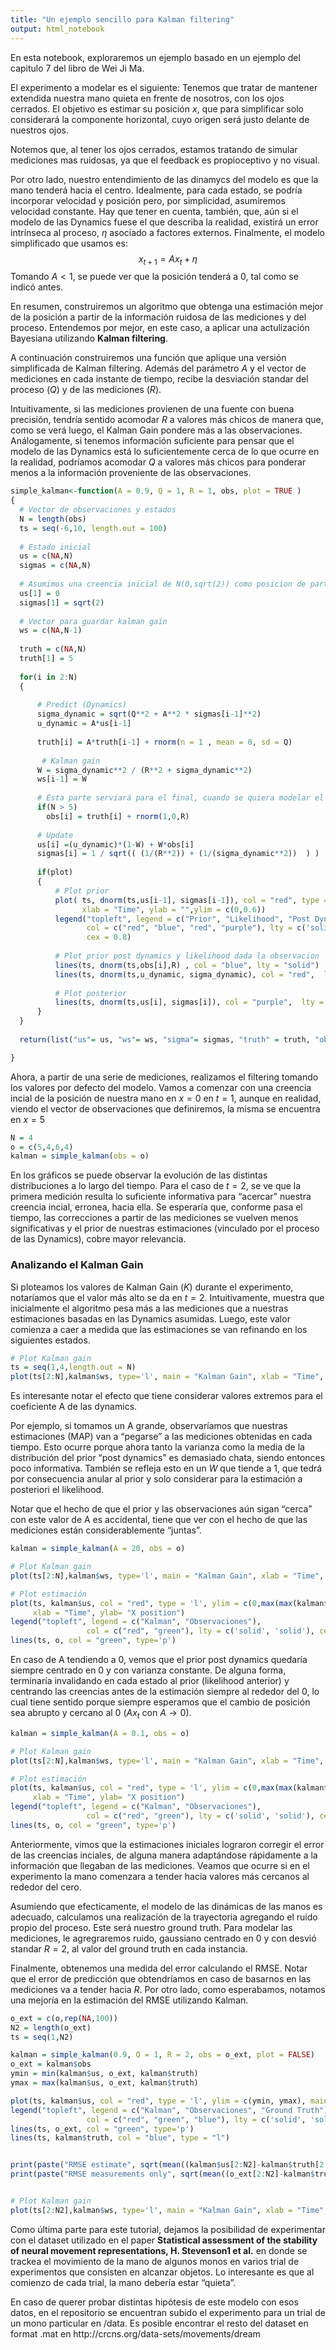 ```yaml
---
title: "Un ejemplo sencillo para Kalman filtering"
output: html_notebook
---
```

En esta notebook, exploraremos un ejemplo basado en un ejemplo del capitulo 7 del libro de Wei Ji Ma.

El experimento a modelar es el siguiente: Tenemos que tratar de mantener extendida nuestra mano quieta en frente de nosotros, con los ojos cerrados. El objetivo es estimar su posición $x$, que para simplificar solo considerará la componente horizontal, cuyo origen será justo delante de nuestros ojos.

Notemos que, al tener los ojos cerrados, estamos tratando de simular mediciones mas ruidosas, ya que el feedback es propioceptivo y no visual.

Por otro lado, nuestro entendimiento de las dinamycs del modelo es que la mano tenderá hacia el centro. Idealmente, para cada estado, se podría incorporar velocidad y posición pero, por simplicidad, asumiremos velocidad constante. Hay que tener en cuenta, también, que, aún si el modelo de las Dynamics fuese el que describa la realidad, existirá un error intrínseca al proceso, $\eta$ asociado a factores externos. Finalmente, el modelo simplificado que usamos es:
$$ x_{t+1} = A{x_t} + \eta $$
Tomando $A < 1$, se puede ver que la posición tenderá a 0, tal como se indicó antes.

En resumen, construiremos un algoritmo que obtenga una estimación mejor de la posición a partir de la información ruidosa de las mediciones y del proceso. Entendemos por mejor, en este caso, a aplicar una actulización Bayesiana utilizando **Kalman filtering**.

A continuación construiremos una función que aplique una versión simplificada de Kalman filtering. Además del parámetro $A$ y el vector de mediciones en cada instante de tiempo, recibe la desviación standar del proceso ($Q$) y de las mediciones ($R$).

Intuitivamente, si las mediciones provienen de una fuente con buena precisión, tendría sentido acomodar $R$ a valores más chicos de manera que, como se verá luego, el Kalman Gain pondere más a las observaciones.
Análogamente, si tenemos información suficiente para pensar que el modelo de las Dynamics está lo suficientemente cerca de lo que ocurre en la realidad, podríamos acomodar $Q$ a valores más chicos para ponderar menos a la información proveniente de las observaciones. 

```r

simple_kalman<-function(A = 0.9, Q = 1, R = 1, obs, plot = TRUE )
{
  # Vector de observaciones y estados
  N = length(obs)
  ts = seq(-6,10, length.out = 100)
  
  # Estado inicial
  us = c(NA,N)
  sigmas = c(NA,N)
  
  # Asumimos una creencia inicial de N(0,sqrt(2)) como posicion de partida de la mano
  us[1] = 0
  sigmas[1] = sqrt(2)
  
  # Vector para guardar kalman gain
  ws = c(NA,N-1)
  
  truth = c(NA,N)
  truth[1] = 5
  
  for(i in 2:N)
  {
  
      # Predict (Dynamics)
      sigma_dynamic = sqrt(Q**2 + A**2 * sigmas[i-1]**2)
      u_dynamic = A*us[i-1] 
      
      truth[i] = A*truth[i-1] + rnorm(n = 1 , mean = 0, sd = Q)
      
       # Kalman gain
      W = sigma_dynamic**2 / (R**2 + sigma_dynamic**2)
      ws[i-1] = W
      
      # Esta parte serviará para el final, cuando se quiera modelar el ground truth
      if(N > 5)
        obs[i] = truth[i] + rnorm(1,0,R)
      
      # Update
      us[i] =(u_dynamic)*(1-W) + W*obs[i]
      sigmas[i] = 1 / sqrt(( (1/(R**2)) + (1/(sigma_dynamic**2))  ) )
      
      if(plot)
      {
          # Plot prior
          plot( ts, dnorm(ts,us[i-1], sigmas[i-1]), col = "red", type = 'l', main = paste("t = ", i),
                xlab = "Time", ylab = "",ylim = c(0,0.6))
          legend("topleft", legend = c("Prior", "Likelihood", "Post Dynamics", "Posterior"), 
                 col = c("red", "blue", "red", "purple"), lty = c('solid', 'solid', 'dashed', 'solid') ,
                 cex = 0.8)
          
          # Plot prior post dynamics y likelihood dada la observacion
          lines(ts, dnorm(ts,obs[i],R) , col = "blue", lty = "solid")
          lines(ts, dnorm(ts,u_dynamic, sigma_dynamic), col = "red",  lty = "dashed")
          
          # Plot posterior
          lines(ts, dnorm(ts,us[i], sigmas[i]), col = "purple",  lty = "solid")
      }
  }
  
  return(list("us"= us, "ws"= ws, "sigma"= sigmas, "truth" = truth, "obs" = obs))

}
```

Ahora, a partir de una serie de mediciones, realizamos el filtering tomando los valores por defecto del modelo.
Vamos a comenzar con una creencia incial de la posición de nuestra mano en $x = 0$ en $t = 1$, aunque en realidad, viendo el vector de observaciones que definiremos, la misma se encuentra en $x = 5$

```r
N = 4
o = c(5,4,6,4)
kalman = simple_kalman(obs = o)
```

En los gráficos se puede observar la evolución de las distintas distribuciones a lo largo del tiempo.
Para el caso de $t = 2$,  se ve que la primera medición resulta lo suficiente informativa para "acercar" nuestra creencia incial, erronea, hacia ella. Se esperaría que, conforme pasa el tiempo, las correcciones a partir de las mediciones se vuelven menos significativas y el prior de nuestras estimaciones (vinculado por el proceso de las Dynamics), cobre mayor relevancia.

### Analizando el Kalman Gain 

Si ploteamos los valores de Kalman Gain ($K$) durante el experimento, notaríamos que el valor más alto se da en $t = 2$. 
Intuitivamente, muestra que inicialmente el algoritmo pesa más a las mediciones que a nuestras estimaciones basadas en las Dynamics asumidas. Luego, este valor comienza a caer a medida que las estimaciones se van refinando en los siguientes estados.

```r

# Plot Kalman gain 
ts = seq(1,4,length.out = N)
plot(ts[2:N],kalman$ws, type='l', main = "Kalman Gain", xlab = "Time", ylab = "K")

```

Es interesante notar el efecto que tiene considerar valores extremos para el coeficiente A de las dynamics.

Por ejemplo, si tomamos un A grande, observaríamos que nuestras estimaciones (MAP) van a "pegarse" a las mediciones obtenidas en cada tiempo. Esto ocurre porque ahora tanto la varianza como la media de la distribución del prior "post dynamics" es demasiado chata, siendo entonces poco informativa. También se refleja esto en un $W$ que tiende a 1, que tedrá por consecuencia anular al prior y solo considerar para la estimación a posteriori el likelihood.

Notar que el hecho de que el prior y las observaciones aún sigan "cerca" con este valor de A es accidental, tiene que ver con el hecho de que las mediciones están considerablemente "juntas".
```r
kalman = simple_kalman(A = 20, obs = o)

# Plot Kalman gain 
plot(ts[2:N],kalman$ws, type='l', main = "Kalman Gain", xlab = "Time", ylab = "K")

# Plot estimación
plot(ts, kalman$us, col = "red", type = 'l', ylim = c(0,max(max(kalman$us),max(o))), main = "Kalman Filtering", 
     xlab = "Time", ylab= "X position")
legend("topleft", legend = c("Kalman", "Observaciones"), 
                 col = c("red", "green"), lty = c('solid', 'solid'), cex = 0.8)
lines(ts, o, col = "green", type='p')
```
En caso de A tendiendo a 0, vemos que el prior post dynamics quedaría siempre centrado en 0 y con varianza constante. De alguna forma, terminaría invalidando en cada estado al prior (likelihood anterior) y centrando las creencias antes de la estimación siempre al rededor del 0, lo cual tiene sentido porque siempre esperamos que el cambio de posición sea abrupto y cercano al 0 ($Ax_{t}$ con $A \rightarrow 0$).

```r
kalman = simple_kalman(A = 0.1, obs = o)

# Plot Kalman gain 
plot(ts[2:N],kalman$ws, type='l', main = "Kalman Gain", xlab = "Time", ylab = "K")

# Plot estimación
plot(ts, kalman$us, col = "red", type = 'l', ylim = c(0,max(max(kalman$us),max(o))), main = "Kalman Filtering", 
     xlab = "Time", ylab= "X position")
legend("topleft", legend = c("Kalman", "Observaciones"), 
                 col = c("red", "green"), lty = c('solid', 'solid'), cex = 0.8)
lines(ts, o, col = "green", type='p')

```

Anteriormente, vimos que la estimaciones iniciales lograron corregir el error de las creencias inciales, de alguna manera adaptándose rápidamente a la información que llegaban de las mediciones. Veamos que ocurre si en el experimento la mano comenzara a tender hacia valores más cercanos al rededor del cero. 

Asumiendo que efecticamente, el modelo de las dinámicas de las manos es adecuado, calculamos una realización de la trayectoria agregando el ruido propio del proceso. Este será nuestro ground truth.
Para modelar las mediciones, le agregraremos ruido, gaussiano centrado en 0 y con desvió standar $R = 2$, al valor del ground truth en cada instancia.

Finalmente, obtenemos una medida del error calculando el RMSE. Notar que el error de predicción que obtendríamos en caso de basarnos en las mediciones va a tender hacia $R$. Por otro lado, como esperabamos, notamos una mejoría en la estimación del RMSE utilizando Kalman.
```r

o_ext = c(o,rep(NA,100))
N2 = length(o_ext)
ts = seq(1,N2)

kalman = simple_kalman(0.9, Q = 1, R = 2, obs = o_ext, plot = FALSE)
o_ext = kalman$obs
ymin = min(kalman$us, o_ext, kalman$truth)
ymax = max(kalman$us, o_ext, kalman$truth)

plot(ts, kalman$us, col = "red", type = 'l', ylim = c(ymin, ymax), main = "Kalman Filtering", xlab = "Time", ylab= "X position")
legend("topleft", legend = c("Kalman", "Observaciones", "Ground Truth"), 
                 col = c("red", "green", "blue"), lty = c('solid', 'solid', 'solid'), cex = 0.8)
lines(ts, o_ext, col = "green", type='p')
lines(ts, kalman$truth, col = "blue", type = "l")


print(paste("RMSE estimate", sqrt(mean((kalman$us[2:N2]-kalman$truth[2:N2])**2))))
print(paste("RMSE measurements only", sqrt(mean((o_ext[2:N2]-kalman$truth[2:N2])**2))))


# Plot Kalman gain 
plot(ts[2:N2],kalman$ws, type='l', main = "Kalman Gain", xlab = "Time", ylab = "K")

```

Como última parte para este tutorial, dejamos la posibilidad de experimentar con el dataset utilizado en el paper **Statistical assessment of the stability of neural movement representations, H. Stevenson1 et al.** en donde se trackea el movimiento de la mano de algunos monos en varios trial de experimentos que consisten en alcanzar objetos. Lo interesante es que al comienzo de cada trial, la mano debería estar "quieta".

En caso de querer probar distintas hipótesis de este modelo con esos datos, en el repositorio se encuentran subido el experimento para un trial de un mono particular en /data. Es posible encontrar el resto del dataset en format .mat en http://crcns.org/data-sets/movements/dream

